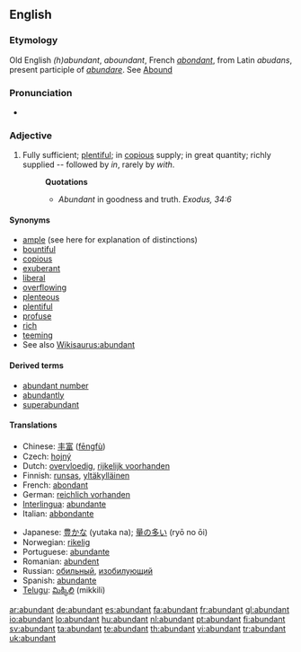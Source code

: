 ==English==

===Etymology===
Old English ''(h)abundant'', ''aboundant'', French ''[[abondant]]'', from Latin ''abudans'', present participle of ''[[abundare]]''. See [[Abound]]

===Pronunciation===
*{{audio|en-us-abundant.ogg|Audio (US)}}

===Adjective===
{{en-adj}}

# Fully sufficient; [[plentiful]]; in [[copious]] supply; in great quantity; richly supplied -- followed by ''in'', rarely by ''with''.
#:'''Quotations'''
#:*''Abundant'' in goodness and truth. ''Exodus, 34:6''

====Synonyms====
*[[ample]] (see here for explanation of distinctions)
*[[bountiful]]
*[[copious]]
*[[exuberant]]
*[[liberal]]
*[[overflowing]]
*[[plenteous]]
*[[plentiful]]
*[[profuse]]
*[[rich]]
*[[teeming]]
* See also [[Wikisaurus:abundant]]

====Derived terms====
* [[abundant number]]
* [[abundantly]]
* [[superabundant]]

====Translations====
{{top}}
*Chinese: [[丰富]] ([[fēngfù]])
* Czech: [[hojný]] {{m}}
*Dutch: [[overvloedig]], [[rijkelijk voorhanden]]
*Finnish: [[runsas]], [[yltäkylläinen]]
*French: [[abondant]]
*German: [[reichlich vorhanden]]
*[[Interlingua]]: [[abundante]]
*Italian: [[abbondante]]
{{mid}}
*Japanese: [[豊かな]] (yutaka na); [[量の多い]] (ryō no ōi)
*Norwegian: [[rikelig]]
*Portuguese: [[abundante]]
*Romanian: [[abundent]]
*Russian: [[обильный]], [[изобилующий]]
*Spanish: [[abundante]]
*[[Telugu]]: [[మిక్కిలి]] (mikkili)
{{bottom}}

[[ar:abundant]]
[[de:abundant]]
[[es:abundant]]
[[fa:abundant]]
[[fr:abundant]]
[[gl:abundant]]
[[io:abundant]]
[[lo:abundant]]
[[hu:abundant]]
[[nl:abundant]]
[[pt:abundant]]
[[fi:abundant]]
[[sv:abundant]]
[[ta:abundant]]
[[te:abundant]]
[[th:abundant]]
[[vi:abundant]]
[[tr:abundant]]
[[uk:abundant]]